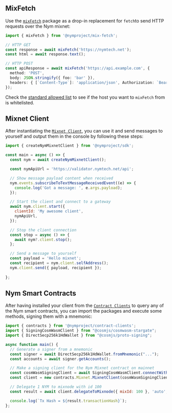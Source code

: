 

## MixFetch

Use the [`mixFetch`](https://www.npmjs.com/package/@nymproject/mix-fetch) package as a drop-in replacement for `fetch`to send HTTP requests over the Nym mixnet:

```ts
import { mixFetch } from '@nymproject/mix-fetch';

// HTTP GET
const response = await mixFetch('https://nymtech.net');
const html = await response.text();

// HTTP POST
const apiResponse = await mixFetch('https://api.example.com', {
  method: 'POST',
  body: JSON.stringify({ foo: 'bar' }),
  headers: { [`Content-Type`]: 'application/json', Authorization: `Bearer ${AUTH_TOKEN}` }
});
```

Check the [standard allowed list](https://nymtech.net/.wellknown/network-requester/standard-allowed-list.txt) to see
if the host you want to `mixFetch` from is whitelisted.

## Mixnet Client
After instantiating the [`Mixnet Client`](https://www.npmjs.com/package/@nymproject/sdk), you can use it and send messages to yourself and output them in the console by following these steps:
````js
import { createNymMixnetClient } from '@nymproject/sdk';

const main = async () => {
  const nym = await createNymMixnetClient();

  const nymApiUrl = 'https://validator.nymtech.net/api';

  // Show message payload content when received 
  nym.events.subscribeToTextMessageReceivedEvent((e) => {
    console.log('Got a message: ', e.args.payload);
  });

  // Start the client and connect to a gateway
  await nym.client.start({
    clientId: 'My awesome client',
    nymApiUrl,
  });

  // Stop the client connection
  const stop = async () => {
    await nym?.client.stop();
  };

  // Send a message to yourself
  const payload = 'Hello mixnet';
  const recipient = nym.client.selfAddress();
  nym.client.send({ payload, recipient });
  
};
````

## Nym Smart Contracts

After having installed your client from the [`Contract Clients`](https://www.npmjs.com/package/@nymproject/contract-clients) to query any of the Nym smart contracts, you can import the packages and execute some methods, signing them with a mnemonic:
````js
import { contracts } from '@nymproject/contract-clients';
import { SigningCosmWasmClient } from "@cosmjs/cosmwasm-stargate";
import { DirectSecp256k1HdWallet } from "@cosmjs/proto-signing";

async function main() {
  // Generate a signer from a mnemonic
  const signer = await DirectSecp256k1HdWallet.fromMnemonic("...");
  const accounts = await signer.getAccounts();

  // Make a signing client for the Nym Mixnet contract on mainnet
  const cosmWasmSigningClient = await SigningCosmWasmClient.connectWithSigner("https://rpc.nymtech.net:443", signer);
  const client = new contracts.Mixnet.MixnetClient(cosmWasmSigningClient, accounts[0].address, 'n17srjznxl9dvzdkpwpw24gg668wc73val88a6m5ajg6ankwvz9wtst0cznr');

  // Delegate 1 NYM to mixnode with id 100
  const result = await client.delegateToMixnode({ mixId: 100 }, 'auto', undefined, [{ amount: `${1_000_000}`, denom: 'unym' }]);

  console.log(`Tx Hash = ${result.transactionHash}`);
};
````
